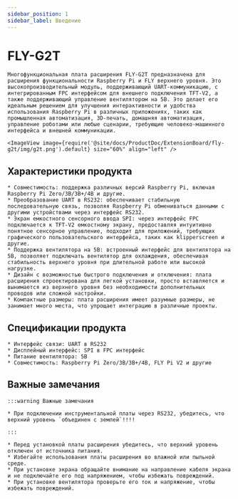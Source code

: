 ```yaml
---
sidebar_position: 1
sidebar_label: Введение
---
```




# FLY-G2T

    Многофункциональная плата расширения FLY-G2T предназначена для расширения функциональности Raspberry Pi и FLY верхнего уровня. Это высокопроизводительный модуль, поддерживающий UART-коммуникацию, с интегрированным FPC интерфейсом для внешнего подключения TFT-V2, а также поддерживающий управление вентилятором на 5В. Это делает его идеальным решением для улучшения интерактивности и удобства использования Raspberry Pi в различных приложениях, таких как промышленная автоматизация, 3D-печать, домашняя автоматизация, управление роботами или любые сценарии, требующие человеко-машинного интерфейса и внешней коммуникации.

    <ImageView image={require('@site/docs/ProductDoc/ExtensionBoard/fly-g2t/img/g2t.png').default} size="60%" align="left" />

## Характеристики продукта

    * Совместимость: поддержка различных версий Raspberry Pi, включая Raspberry Pi Zero/3B/3B+/4B и другие.
    * Преобразование UART в RS232: обеспечивает стабильную последовательную связь, позволяя Raspberry Pi обмениваться данными с другими устройствами через интерфейс RS232.
    * Экран емкостного сенсорного ввода SPI: через интерфейс FPC подключается к TFT-V2 емкостному экрану, предоставляя интуитивно понятное сенсорное управление, подходит для приложений, требующих графического пользовательского интерфейса, таких как klipperscreen и другие.
    * Поддержка вентилятора на 5В: встроенный интерфейс для вентилятора на 5В, позволяет подключать вентилятор для охлаждения, обеспечивая стабильность верхнего уровня при длительной работе или высокой нагрузке.
    * Дизайн с возможностью быстрого подключения и отключения: плата расширения спроектирована для легкой установки, просто вставляется и вынимается из верхнего уровня без необходимости дополнительных проводов или сложной настройки.
    * Компактные размеры: плата расширения имеет разумные размеры, не занимает много места, что упрощает интеграцию в различные проекты.

## Спецификации продукта

    * Интерфейс связи: UART в RS232
    * Дисплейный интерфейс: SPI в FPC интерфейс
    * Питание вентилятора: 5В
    * Совместимость: Raspberry Pi Zero/3B/3B+/4B, FLY Pi V2 и другие

## Важные замечания

    :::warning Важные замечания

    * При подключении инструментальной платы через RS232, убедитесь, что верхний уровень `объединен с землей`!!!!

    :::

    * Перед установкой платы расширения убедитесь, что верхний уровень отключен от источника питания.
    * Избегайте использования платы расширения во влажной или пыльной среде.
    * При установке экрана обращайте внимание на направление кабеля экрана и не подключайте его под напряжением, чтобы избежать повреждений.
    * При установке вентилятора проверьте его ток и напряжение, чтобы избежать повреждений.